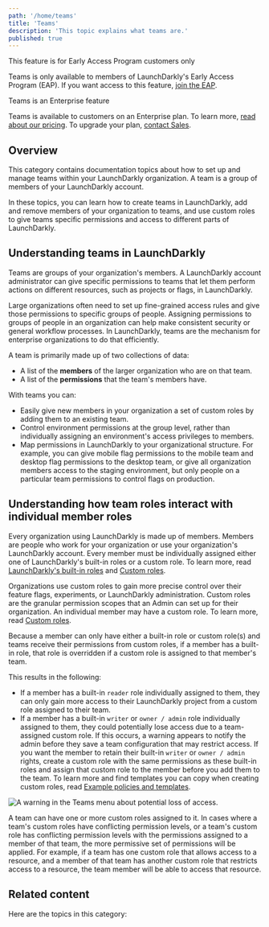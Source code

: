 ```yaml
---
path: '/home/teams'
title: 'Teams'
description: 'This topic explains what teams are.'
published: true
---
```


<Callout intent="info">
  <CalloutTitle>This feature is for Early Access Program customers only</CalloutTitle>
  <CalloutDescription>

Teams is only available to members of LaunchDarkly's Early Access Program (EAP). If you want access to this feature, [join the EAP](https://docs.google.com/forms/d/e/1FAIpQLScJ5qCC_RZTW9pPSXVZk9HaKzpltNAeoQb2t6gh7dLicwQWQQ/viewform).

  </CalloutDescription>
</Callout>

<Callout intent="primary">
  <CalloutTitle>Teams is an Enterprise feature</CalloutTitle>
  <CalloutDescription>

Teams is available to customers on an Enterprise plan. To learn more, [read about our pricing](https://launchdarkly.com/pricing/). To upgrade your plan, [contact Sales](https://launchdarkly.com/contact-sales/).

  </CalloutDescription>
</Callout>

## Overview

This category contains documentation topics about how to set up and manage teams within your LaunchDarkly organization. A team is a group of members of your LaunchDarkly account.

In these topics, you can learn how to create teams in LaunchDarkly, add and remove members of your organization to teams, and use custom roles to give teams specific permissions and access to different parts of LaunchDarkly.

## Understanding teams in LaunchDarkly

Teams are groups of your organization's members. A LaunchDarkly account administrator can give specific permissions to teams that let them perform actions on different resources, such as projects or flags, in LaunchDarkly.

Large organizations often need to set up fine-grained access rules and give those permissions to specific groups of people. Assigning permissions to groups of people in an organization can help make consistent security or general workflow processes. In LaunchDarkly, teams are the mechanism for enterprise organizations to do that efficiently.

A team is primarily made up of two collections of data:
* A list of the **members** of the larger organization who are on that team.
* A list of the **permissions** that the team's members have.

With teams you can:
* Easily give new members in your organization a set of custom roles by adding them to an existing team.
* Control environment permissions at the group level, rather than individually assigning an environment's access privileges to members.
* Map permissions in LaunchDarkly to your organizational structure. For example, you can give mobile flag permissions to the mobile team and desktop flag permissions to the desktop team, or give all organization members access to the staging environment, but only people on a particular team permissions to control flags on production.

## Understanding how team roles interact with individual member roles

Every organization using LaunchDarkly is made up of members. Members are people who work for your organization or use your organization's LaunchDarkly account. Every member must be individually assigned either one of LaunchDarkly's built-in roles or a custom role. To learn more, read [LaunchDarkly's built-in roles](/home/members/built-in-roles) and [Custom roles](/home/members/custom-roles).

Organizations use custom roles to gain more precise control over their feature flags, experiments, or LaunchDarkly administration. Custom roles are the granular permission scopes that an Admin can set up for their organization. An individual member may have a custom role. To learn more, read [Custom roles](/home/members/custom-roles).

Because a member can only have either a built-in role or custom role(s) and teams receive their permissions from custom roles, if a member has a built-in role, that role is  overridden if a custom role is assigned to that member's team.

This results in the following:
* If a member has a built-in `reader` role individually assigned to them, they can only gain more access to their LaunchDarkly project from a custom role assigned to their team.
* If a member has a built-in `writer` or `owner / admin` role individually assigned to them, they could potentially lose access due to a team-assigned custom role. If this occurs, a warning appears to notify the admin before they save a team configuration that may restrict access. If you want the member to retain their built-in `writer` or `owner / admin` rights, create a custom role with the same permissions as these built-in roles and assign that custom role to the member before you add them to the team. To learn more and find templates you can copy when creating custom roles, read [Example policies and templates](/home/members/example-policies).

![A warning in the Teams menu about potential loss of access.](../../images/teams-admin-warning.png)

A team can have one or more custom roles assigned to it. In cases where a team's custom roles have conflicting permission levels, or a team's custom role has conflicting permission levels with the permissions assigned to a member of that team, the more permissive set of permissions will be applied. For example, if a team has one custom role that allows access to a resource, and a member of that team has another custom role that restricts access to a resource, the team member will be able to access that resource.

## Related content

Here are the topics in this category:

<ChildPageList path="/home/teams" unsorted="true" />
